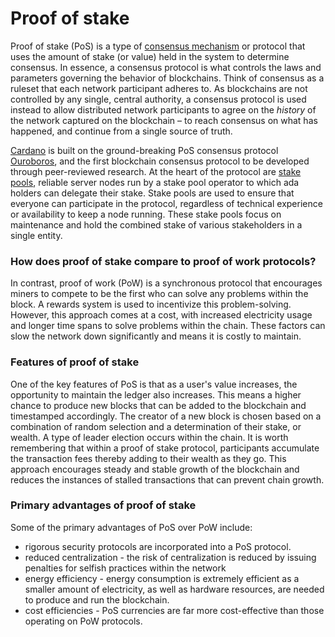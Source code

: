 # Proof of stake

Proof of stake (PoS) is a type of [consensus mechanism](https://docs.cardano.org/learn/consensus-explained) or protocol that uses the amount of stake (or value) held in the system to determine consensus. In essence, a consensus protocol is what controls the laws and parameters governing the behavior of blockchains. Think of consensus as a ruleset that each network participant adheres to. As blockchains are not controlled by any single, central authority, a consensus protocol is used instead to allow distributed network participants to agree on the *history* of the network captured on the blockchain – to reach consensus on what has happened, and continue from a single source of truth.

[Cardano](https://cardano.org/) is built on the ground-breaking PoS consensus protocol [Ouroboros](https://iohk.io/en/blog/posts/2020/06/23/the-ouroboros-path-to-decentralization/), and the first blockchain consensus protocol to be developed through peer-reviewed research. At the heart of the protocol are [stake pools](https://docs.cardano.org/learn/stake-pools), reliable server nodes run by a stake pool operator to which ada holders can delegate their stake. Stake pools are used to ensure that everyone can participate in the protocol, regardless of technical experience or availability to keep a node running. These stake pools focus on maintenance and hold the combined stake of various stakeholders in a single entity.

### How does proof of stake compare to proof of work protocols?

In contrast, proof of work (PoW) is a synchronous protocol that encourages miners to compete to be the first who can solve any problems within the block. A rewards system is used to incentivize this problem-solving. However, this approach comes at a cost, with increased electricity usage and longer time spans to solve problems within the chain. These factors can slow the network down significantly and means it is costly to maintain.

### Features of proof of stake

One of the key features of PoS is that as a user's value increases, the opportunity to maintain the ledger also increases. This means a higher chance to produce new blocks that can be added to the blockchain and timestamped accordingly. The creator of a new block is chosen based on a combination of random selection and a determination of their stake, or wealth. A type of leader election occurs within the chain. It is worth remembering that within a proof of stake protocol, participants accumulate the transaction fees thereby adding to their wealth as they go. This approach encourages steady and stable growth of the blockchain and reduces the instances of stalled transactions that can prevent chain growth.

### Primary advantages of proof of stake

Some of the primary advantages of PoS over PoW include:

- rigorous security protocols are incorporated into a PoS protocol.
- reduced centralization - the risk of centralization is reduced by issuing penalties for selfish practices within the network
- energy efficiency - energy consumption is extremely efficient as a smaller amount of electricity, as well as hardware resources, are needed to produce and run the blockchain.
- cost efficiencies - PoS currencies are far more cost-effective than those operating on PoW protocols.